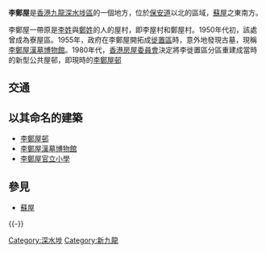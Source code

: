 '''李鄭屋'''是[[香港|香港]][[九龍|九龍]][[深水埗區|深水埗區]]的一個地方，位於[[保安道|保安道]]以北的區域，[[蘇屋|蘇屋]]之東南方。


李鄭屋一帶原是[[李姓|李姓]]與[[鄭姓|鄭姓]]的人的屋村，即李屋村和鄭屋村。1950年代初，該處曾成為寮屋區。1955年，政府在李鄭屋開拓成[[徙置區|徙置區]]時，意外地發現古墓，現稱[[李鄭屋漢墓博物館|李鄭屋漢墓博物館]]。1980年代，[[香港房屋委員會|香港房屋委員會]]決定將李徙置區分區重建成當時的新型公共屋邨，即現時的[[李鄭屋邨|李鄭屋邨]]

==交通==
{{參見|蘇屋#交通}}

==以其命名的建築==
*[[李鄭屋邨|李鄭屋邨]]
*[[李鄭屋漢墓博物館|李鄭屋漢墓博物館]]
*[[李鄭屋官立小學|李鄭屋官立小學]]

==參見==
*[[蘇屋|蘇屋]]

{{HK-geo-stub}}

{{-}}
{{深水埗區}}

[[Category:深水埗|Category:深水埗]]
[[Category:新九龍|Category:新九龍]]